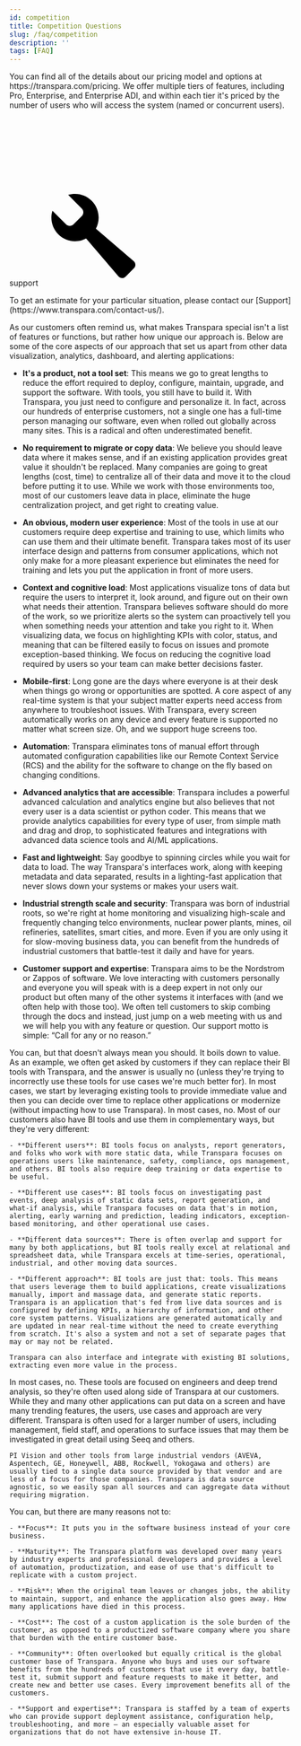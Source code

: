 ```yaml
---
id: competition
title: Competition Questions
slug: /faq/competition
description: ''
tags: [FAQ]
---
```



<SearchWrapper>
<AccordionGroup>
  <Accordion title="1. What is unique about Transpara's approach?">
    You can find all of the details about our pricing model and options at https://transpara.com/pricing. We offer multiple tiers of features, including Pro, Enterprise, and Enterprise ADI, and within each tier it's priced by the number of users who will access the system (named or concurrent users).
    <!-- vale off -->
    <div class="theme-admonition theme-admonition-support alert alert--support admonition_src-theme-Admonition-styles-module"><span class="admonitionIcon_src-theme-Admonition-styles-module"><span class="svg_container"><svg class="hidesvg" version="1.1" xmlns="http://www.w3.org/1999/xlink"><defs><symbol id="wrench22" viewBox="0 0 1024 1024"><title>test</title><path class="path1" d=" M1002.944 817.888l-460.544-394.752c21.44-40.288 33.632-86.272 33.632-135.104 0-159.072-128.928-288-288-288-29.088 0-57.184 4.32-83.648 12.352l166.4 166.4c24.896 24.896 24.896 65.632 0 90.496l-101.504 101.504c-24.896 24.896-65.632 24.896-90.496 0l-166.4-166.4c-8.032 26.464-12.352 54.56-12.352 83.648 0 159.072 128.928 288 288 288 48.832 0 94.816-12.16 135.104-33.632l394.752 460.544c22.912 26.72 62.016 28.224 86.912 3.328l101.504-101.504c24.896-24.896 23.392-64-3.328-86.912z"></path></symbol></defs></svg><svg class="icon"><use href="#wrench22"></use></svg></span></span><div><div class="admonitionHeading_src-theme-Admonition-styles-module">support</div><div class="admonitionContent_src-theme-Admonition-styles-module"><p>To get an estimate for your particular situation, please contact our [Support](https://www.transpara.com/contact-us/).</p></div></div></div>
  <!-- vale on -->
  </Accordion>
   <Accordion title="2. What licensing models do you support?">
    As our customers often remind us, what makes Transpara special isn't a list of features or functions, but rather how unique our approach is. Below are some of the core aspects of our approach that set us apart from other data visualization, analytics, dashboard, and alerting applications:

  - **It's a product, not a tool set**: This means we go to great lengths to reduce the effort required to deploy, configure, maintain, upgrade, and support the software. With tools, you still have to build it. With Transpara, you just need to configure and personalize it. In fact, across our hundreds of enterprise customers, not a single one has a full-time person managing our software, even when rolled out globally across many sites. This is a radical and often underestimated benefit.

  - **No requirement to migrate or copy data**: We believe you should leave data where it makes sense, and if an existing application provides great value it shouldn't be replaced. Many companies are going to great lengths (cost, time) to centralize all of their data and move it to the cloud before putting it to use. While we work with those environments too, most of our customers leave data in place, eliminate the huge centralization project, and get right to creating value.

  - **An obvious, modern user experience**: Most of the tools in use at our customers require deep expertise and training to use, which limits who can use them and their ultimate benefit. Transpara takes most of its user interface design and patterns from consumer applications, which not only make for a more pleasant experience but eliminates the need for training and lets you put the application in front of more users.

  - **Context and cognitive load**: Most applications visualize tons of data but require the users to interpret it, look around, and figure out on their own what needs their attention. Transpara believes software should do more of the work, so we prioritize alerts so the system can proactively tell you when something needs your attention and take you right to it. When visualizing data, we focus on highlighting KPIs with color, status, and meaning that can be filtered easily to focus on issues and promote exception-based thinking. We focus on reducing the cognitive load required by users so your team can make better decisions faster.

  - **Mobile-first**: Long gone are the days where everyone is at their desk when things go wrong or opportunities are spotted. A core aspect of any real-time system is that your subject matter experts need access from anywhere to troubleshoot issues. With Transpara, every screen automatically works on any device and every feature is supported no matter what screen size. Oh, and we support huge screens too.

  - **Automation**: Transpara eliminates tons of manual effort through automated configuration capabilities like our Remote Context Service (RCS) and the ability for the software to change on the fly based on changing conditions.

  - **Advanced analytics that are accessible**: Transpara includes a powerful advanced calculation and analytics engine but also believes that not every user is a data scientist or python coder. This means that we provide analytics capabilities for every type of user, from simple math and drag and drop, to sophisticated features and integrations with advanced data science tools and AI/ML applications.

  - **Fast and lightweight**: Say goodbye to spinning circles while you wait for data to load. The way Transpara's interfaces work, along with keeping metadata and data separated, results in a lighting-fast application that never slows down your systems or makes your users wait.

  - **Industrial strength scale and security**: Transpara was born of industrial roots, so we're right at home monitoring and visualizing high-scale and frequently changing telco environments, nuclear power plants, mines, oil refineries, satellites, smart cities, and more. Even if you are only using it for slow-moving business data, you can benefit from the hundreds of industrial customers that battle-test it daily and have for years.

  - **Customer support and expertise**: Transpara aims to be the Nordstrom or Zappos of software. We love interacting with customers personally and everyone you will speak with is a deep expert in not only our product but often many of the other systems it interfaces with (and we often help with those too). We often tell customers to skip combing through the docs and instead, just jump on a web meeting with us and we will help you with any feature or question. Our support motto is simple: “Call for any or no reason.”

  </Accordion>

  <Accordion title="3. Can I replace existing applications with Transpara?">
    You can, but that doesn't always mean you should. It boils down to value. As an example, we often get asked by customers if they can replace their BI tools with Transpara, and the answer is usually no (unless they're trying to incorrectly use these tools for use cases we're much better for). In most cases, we start by leveraging existing tools to provide immediate value and then you can decide over time to replace other applications or modernize (without impacting how to use Transpara).
  </Accordion>
  <Accordion title="4. Do you compete with Power BI, Tableau, etc?">
    In most cases, no. Most of our customers also have BI tools and use them in complementary ways, but they're very different:

    - **Different users**: BI tools focus on analysts, report generators, and folks who work with more static data, while Transpara focuses on operations users like maintenance, safety, compliance, ops management, and others. BI tools also require deep training or data expertise to be useful.

    - **Different use cases**: BI tools focus on investigating past events, deep analysis of static data sets, report generation, and what-if analysis, while Transpara focuses on data that's in motion, alerting, early warning and prediction, leading indicators, exception-based monitoring, and other operational use cases.

    - **Different data sources**: There is often overlap and support for many by both applications, but BI tools really excel at relational and spreadsheet data, while Transpara excels at time-series, operational, industrial, and other moving data sources.

    - **Different approach**: BI tools are just that: tools. This means that users leverage them to build applications, create visualizations manually, import and massage data, and generate static reports. Transpara is an application that's fed from live data sources and is configured by defining KPIs, a hierarchy of information, and other core system patterns. Visualizations are generated automatically and are updated in near real-time without the need to create everything from scratch. It's also a system and not a set of separate pages that may or may not be related. 
    
    Transpara can also interface and integrate with existing BI solutions, extracting even more value in the process.

  </Accordion>
  <Accordion title="5. Do you compete with engineering tools like Seeq, Trendminer, PI Vision, etc?">
    In most cases, no. These tools are focused on engineers and deep trend analysis, so they're often used along side of Transpara at our customers. While they and many other applications can put data on a screen and have many trending features, the users, use cases and approach are very different. Transpara is often used for a larger number of users, including management, field staff, and operations to surface issues that may them be investigated in great detail using Seeq and others. 
    
    PI Vision and other tools from large industrial vendors (AVEVA, Aspentech, GE, Honeywell, ABB, Rockwell, Yokogawa and others) are usually tied to a single data source provided by that vendor and are less of a focus for those companies. Transpara is data source agnostic, so we easily span all sources and can aggregate data without requiring migration.
  </Accordion>
  <Accordion title="6. Why can't I just build this type of system myself (DIY)?">
    You can, but there are many reasons not to:

    - **Focus**: It puts you in the software business instead of your core business.

    - **Maturity**: The Transpara platform was developed over many years by industry experts and professional developers and provides a level of automation, productization, and ease of use that's difficult to replicate with a custom project.

    - **Risk**: When the original team leaves or changes jobs, the ability to maintain, support, and enhance the application also goes away. How many applications have died in this process.

    - **Cost**: The cost of a custom application is the sole burden of the customer, as opposed to a productized software company where you share that burden with the entire customer base.

    - **Community**: Often overlooked but equally critical is the global customer base of Transpara. Anyone who buys and uses our software benefits from the hundreds of customers that use it every day, battle-test it, submit support and feature requests to make it better, and create new and better use cases. Every improvement benefits all of the customers.

    - **Support and expertise**: Transpara is staffed by a team of experts who can provide support deployment assistance, configuration help, troubleshooting, and more — an especially valuable asset for organizations that do not have extensive in-house IT.

  </Accordion>
</AccordionGroup>
</SearchWrapper>